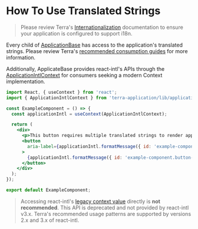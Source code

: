 # How To Use Translated Strings

> Please review Terra's [Internationalization](https://engineering.cerner.com/terra-ui/getting-started/terra-ui/internationalization/internationalization-intro)
> documentation to ensure your application is configured to support i18n.

Every child of [ApplicationBase](/components/terra-application/application/reference/components/application-base) has access to the
application's translated strings. Please review Terra's [recommended consumption guides](https://engineering.cerner.com/terra-ui/getting-started/terra-ui/internationalization/building-components-which-include-translations)
for more information.

Additionally, ApplicateBase provides react-intl's APIs through the [ApplicationIntlContext](/components/terra-application/application/reference/contexts/application-intl-context)
for consumers seeking a modern Context implementation.

```jsx
import React, { useContext } from 'react';
import { ApplicationIntlContext } from 'terra-application/lib/application-intl';

const ExampleComponent = () => {
  const applicationIntl = useContext(ApplicationIntlContext);

  return (
    <div>
      <p>This button requires multiple translated strings to render appropriately.</p>
      <button
        aria-label={applicationIntl.formatMessage({ id: 'example-component.button-label'})}
      >
        {applicationIntl.formatMessage({ id: 'example-component.button-text'})}
      </button>
    </div>
  );
});

export default ExampleComponent;
```

> Accessing react-intl's [legacy context value](https://reactjs.org/docs/legacy-context.html) directly is **not recommended**.
> This API is deprecated and not provided by react-intl v3.x. Terra's recommended usage patterns are supported by versions 2.x and 3.x of react-intl.
